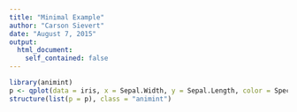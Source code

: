 ```yaml
---
title: "Minimal Example"
author: "Carson Sievert"
date: "August 7, 2015"
output: 
  html_document:
    self_contained: false
---
```


```r
library(animint)
p <- qplot(data = iris, x = Sepal.Width, y = Sepal.Length, color = Species)
structure(list(p = p), class = "animint")
```
